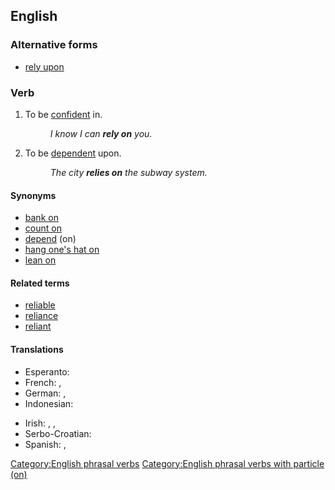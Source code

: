 ==English==

===Alternative forms===
* [[rely upon]]

===Verb===
{{head|en|verb}}

# To be [[confident]] in.
#: ''I know I can '''rely on''' you.''
# To be [[dependent]] upon.
#: ''The city '''relies on''' the subway system.''

====Synonyms====
* [[bank on]]
* [[count on]]
* [[depend]] (on)
* [[hang one's hat on]]
* [[lean on]]

====Related terms====
* [[reliable]]
* [[reliance]]
* [[reliant]]

====Translations====
{{trans-top|to be confident in}}
* Esperanto: {{t+|eo|fidi}}
* French: {{t|fr|se [[fier]] à}}, {{t+|fr|compter sur}}
* German: {{t|de|sich [[verlassen]] auf}}, {{t+|de|zählen auf}}
* Indonesian: {{t+|id|mengandalkan}}
{{trans-mid}}
* Irish: {{t|ga|[[dóchas]] a bheith agat as}}, {{t|ga|[[iontaoibh]] a bheith agat as}}, {{t|ga|téigh i muinín}}
* Serbo-Croatian: {{t|sh|[[osloniti]] se na}}
* Spanish: {{t|es|[[atenerse]] a}}, {{t|es|[[confiar]] en}}
{{trans-bottom}}

[[Category:English phrasal verbs]]
[[Category:English phrasal verbs with particle (on)]]